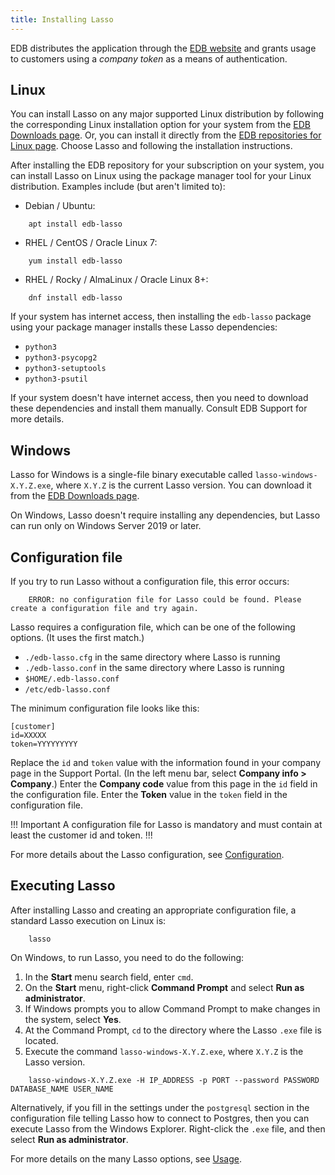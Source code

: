 ```yaml
---
title: Installing Lasso
---
```


EDB distributes the application through the
[EDB website](https://www.enterprisedb.com/software-downloads-postgres)
and grants usage to customers using a *company token* as a means of
authentication.


## Linux

You can install Lasso on any major supported Linux distribution by following
the corresponding Linux installation option for your system from the
[EDB Downloads page](https://www.enterprisedb.com/software-downloads-postgres).
Or, you can install it directly from the
[EDB repositories for Linux page](https://www.enterprisedb.com/repos).
Choose Lasso and following the installation instructions.

After installing the EDB repository for your subscription on your system,
you can install Lasso on Linux using the package manager tool
for your Linux distribution. Examples include (but aren't limited to):

- Debian / Ubuntu:

```
    apt install edb-lasso
```

- RHEL / CentOS / Oracle Linux 7:

```
    yum install edb-lasso
```

- RHEL / Rocky / AlmaLinux / Oracle Linux 8+:

```
    dnf install edb-lasso
```

If your system has internet access, then installing the `edb-lasso`
package using your package manager installs these
Lasso dependencies:

- `python3`
- `python3-psycopg2`
- `python3-setuptools`
- `python3-psutil`

If your system doesn't have internet access, then you need to download these dependencies
and install them manually. Consult EDB Support for more
details.


## Windows

Lasso for Windows is a single-file binary executable called
`lasso-windows-X.Y.Z.exe`, where `X.Y.Z` is the current Lasso version. You
can download it from the
[EDB Downloads page](https://www.enterprisedb.com/software-downloads-postgres).

On Windows, Lasso doesn't require installing any dependencies, but Lasso
can run only on Windows Server 2019 or later.


## Configuration file

If you try to run Lasso without a configuration file, this error occurs:

```
    ERROR: no configuration file for Lasso could be found. Please create a configuration file and try again.
```

Lasso requires a configuration file, which can be one of the following
options. (It uses the first match.)

- `./edb-lasso.cfg` in the same directory where Lasso is running
- `./edb-lasso.conf` in the same directory where Lasso is running
- `$HOME/.edb-lasso.conf`
- `/etc/edb-lasso.conf`

The minimum configuration file looks like this:

```
[customer]
id=XXXXX
token=YYYYYYYYY
```

Replace the `id` and `token` value with the information found in your
company page in the Support Portal. (In the left menu bar, select
**Company info > Company**.) Enter the **Company code** value from this page
in the `id` field in the configuration file. Enter the
**Token** value in the `token` field in the 
configuration file.

!!! Important
A configuration file for Lasso is mandatory and must contain at least
the customer id and token.
!!!

For more details about the Lasso configuration, see
[Configuration](configuration).


## Executing Lasso

After installing Lasso and creating an appropriate configuration file,
a standard Lasso execution on Linux is:

```
    lasso
```

On Windows, to run Lasso, you need to do the following:

1. In the **Start** menu search field, enter `cmd`.
2. On the **Start** menu, right-click **Command Prompt** and select **Run as administrator**.
3. If Windows prompts you to allow Command Prompt to make changes in the system, select **Yes**.
4. At the Command Prompt, `cd` to the directory where the Lasso `.exe` file is located.
4. Execute the command `lasso-windows-X.Y.Z.exe`, where `X.Y.Z` is the Lasso version.

```
    lasso-windows-X.Y.Z.exe -H IP_ADDRESS -p PORT --password PASSWORD DATABASE_NAME USER_NAME
```

Alternatively, if you fill in the settings under the `postgresql` section
in the configuration file telling Lasso how to connect to Postgres, then
you can execute Lasso from the Windows Explorer. Right-click the
`.exe` file, and then select **Run as administrator**.

For more details on the many Lasso options, see [Usage](usage).
